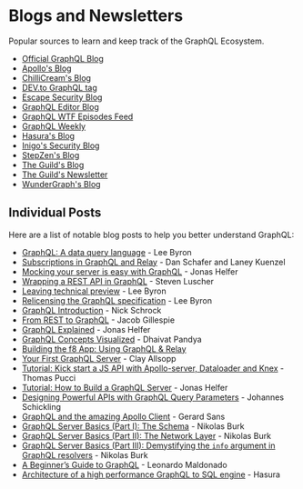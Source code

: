 # Blogs and Newsletters

Popular sources to learn and keep track of the GraphQL Ecosystem.

- [Official GraphQL Blog](https://graphql.org/blog)
- [Apollo's Blog](https://apollographql.com/blog)
- [ChilliCream's Blog](https://chillicream.com/blog)
- [DEV.to GraphQL tag](https://dev.to/t/graphql)
- [Escape Security Blog](https://escape.tech/blog)
- [GraphQL Editor Blog](https://blog.graphqleditor.com)
- [GraphQL WTF Episodes Feed](https://graphql.wtf)
- [GraphQL Weekly](https://graphqlweekly.com)
- [Hasura's Blog](https://hasura.io/blog)
- [Inigo's Security Blog](https://inigo.io/blog)
- [StepZen's Blog](https://stepzen.com/blog)
- [The Guild's Blog](https://the-guild.dev/blog)
- [The Guild's Newsletter](https://getrevue.co/profile/TheGuild)
- [WunderGraph's Blog](https://wundergraph.com/blog)

## Individual Posts

Here are a list of notable blog posts to help you better understand GraphQL:

- [GraphQL: A data query language](/blog/graphql-a-query-language/) - Lee Byron
- [Subscriptions in GraphQL and Relay](/blog/subscriptions-in-graphql-and-relay/) - Dan Schafer and Laney Kuenzel
- [Mocking your server is easy with GraphQL](/blog/mocking-with-graphql/) - Jonas Helfer
- [Wrapping a REST API in GraphQL](/blog/rest-api-graphql-wrapper/) - Steven Luscher
- [Leaving technical preview](/blog/production-ready/) - Lee Byron
- [Relicensing the GraphQL specification](https://medium.com/@leeb/relicensing-the-graphql-specification-e7d07a52301b) - Lee Byron
- [GraphQL Introduction](https://facebook.github.io/react/blog/2015/05/01/graphql-introduction.html) - Nick Schrock
- [From REST to GraphQL](https://0x2a.sh/from-rest-to-graphql-b4e95e94c26b#.tag7nzkrb) - Jacob Gillespie
- [GraphQL Explained](https://medium.com/apollo-stack/graphql-explained-5844742f195e#.zdykxos6i) - Jonas Helfer
- [GraphQL Concepts Visualized](https://medium.com/apollo-stack/the-concepts-of-graphql-bc68bd819be3#.hfczgtdsj) - Dhaivat Pandya
- [Building the f8 App: Using GraphQL & Relay](http://makeitopen.com/docs/en/1-A2-relay.html)
- [Your First GraphQL Server](https://medium.com/the-graphqlhub/your-first-graphql-server-3c766ab4f0a2#.ovn0y19k4) - Clay Allsopp
- [Tutorial: Kick start a JS API with Apollo-server, Dataloader and Knex](https://bamtech.gitbook.io/dev-standards/backend/graphql-js/getting-started-with-apollo-server-dataloader-knex.mo) - Thomas Pucci
- [Tutorial: How to Build a GraphQL Server](https://medium.com/apollo-stack/tutorial-building-a-graphql-server-cddaa023c035#.bu6sdnst4) - Jonas Helfer
- [Designing Powerful APIs with GraphQL Query Parameters](https://www.graph.cool/docs/tutorials/designing-powerful-apis-with-graphql-query-parameters-aing7uech3/) - Johannes Schickling
- [GraphQL and the amazing Apollo Client](https://medium.com/google-developer-experts/graphql-and-the-amazing-apollo-client-fe57e162a70c) - Gerard Sans
- [GraphQL Server Basics (Part I): The Schema](https://blog.graph.cool/graphql-server-basics-the-schema-ac5e2950214e) - Nikolas Burk
- [GraphQL Server Basics (Part II): The Network Layer](https://blog.graph.cool/graphql-server-basics-the-network-layer-51d97d21861) - Nikolas Burk
- [GraphQL Server Basics (Part III): Demystifying the `info` argument in GraphQL resolvers](https://blog.graph.cool/graphql-server-basics-demystifying-the-info-argument-in-graphql-resolvers-6f26249f613a) - Nikolas Burk
- [A Beginner’s Guide to GraphQL](https://www.freecodecamp.org/news/a-beginners-guide-to-graphql-86f849ce1bec/) - Leonardo Maldonado
- [Architecture of a high performance GraphQL to SQL engine](https://blog.hasura.io/architecture-of-a-high-performance-graphql-to-sql-server-58d9944b8a87) - Hasura
